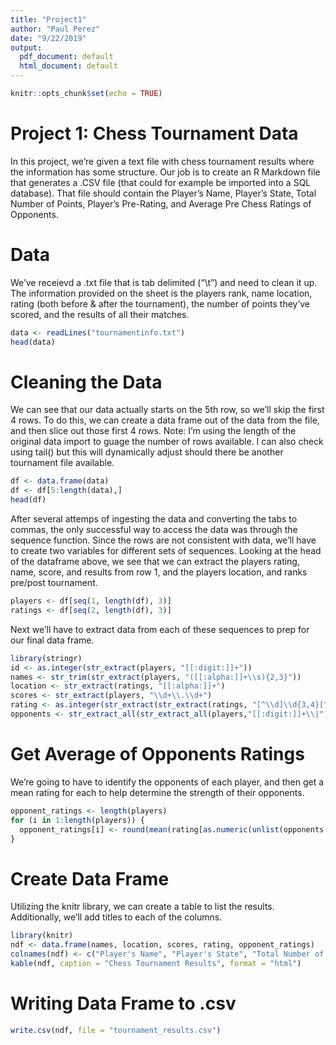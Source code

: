```yaml
---
title: "Project1"
author: "Paul Perez"
date: "9/22/2019"
output:
  pdf_document: default
  html_document: default
---
```


```r
knitr::opts_chunk$set(echo = TRUE)
```

# Project 1: Chess Tournament Data
In this project, we’re given a text file with chess tournament results where the information has some structure. Our
job is to create an R Markdown file that generates a .CSV file (that could for example be imported into a SQL database). That file should contain the Player's Name, Player's State, Total Number of Points, Player's Pre-Rating, and Average Pre Chess Ratings of Opponents.

# Data
We've receievd a .txt file that is tab delimited ("\\t") and need to clean it up. The information provided on the sheet is the players rank, name location, rating (both before & after the tournament), the number of points they've scored, and the results of all their matches. 

```r
data <- readLines("tournamentinfo.txt")
head(data)
```

# Cleaning the Data
We can see that our data actually starts on the 5th row, so we'll skip the first 4 rows. To do this, we can create a data frame out of the data from the file, and then slice out those first 4 rows. Note: I'm using the length of the original data import to guage the number of rows available. I can also check using tail() but this will dynamically adjust should there be another tournament file available.
```r
df <- data.frame(data)
df <- df[5:length(data),]
head(df)
```

After several attemps of ingesting the data and converting the tabs to commas, the only successful way to access the data was through the sequence function. Since the rows are not consistent with data, we'll have to create two variables for different sets of sequences. Looking at the head of the dataframe above, we see that we can extract the players rating, name, score, and results from row 1, and the players location, and ranks pre/post tournament. 

```r
players <- df[seq(1, length(df), 3)]
ratings <- df[seq(2, length(df), 3)]
```

Next we'll have to extract data from each of these sequences to prep for our final data frame.

```r
library(stringr)
id <- as.integer(str_extract(players, "[[:digit:]]+"))
names <- str_trim(str_extract(players, "([[:alpha:]]+\\s){2,3}"))
location <- str_extract(ratings, "[[:alpha:]]+")
scores <- str_extract(players, "\\d+\\.\\d+")
rating <- as.integer(str_extract(str_extract(ratings, "[^\\d]\\d{3,4}[^\\d]"), "\\d+"))
opponents <- str_extract_all(str_extract_all(players,"[[:digit:]]+\\|"), "[[:digit:]]+")
```

# Get Average of Opponents Ratings
We're going to have to identify the opponents of each player, and then get a mean rating for each to help determine the strength of their opponents.
```r
opponent_ratings <- length(players)
for (i in 1:length(players)) { 
  opponent_ratings[i] <- round(mean(rating[as.numeric(unlist(opponents[as.integer(id)[i]]))]), digits = 0) 
}
```

# Create Data Frame
Utilizing the knitr library, we can create a table to list the results. Additionally, we'll add titles to each of the columns.

```r
library(knitr)
ndf <- data.frame(names, location, scores, rating, opponent_ratings)
colnames(ndf) <- c("Player's Name", "Player's State", "Total Number of Points", "Player's Pre-Rating", "Average Pre Chess Rating of Opponents")
kable(ndf, caption = "Chess Tournament Results", format = "html")
```

# Writing Data Frame to .csv
```r
write.csv(ndf, file = "tournament_results.csv")
```